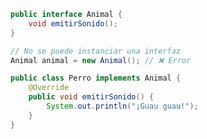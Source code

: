 ```java
public interface Animal {
    void emitirSonido();
}

// No se puede instanciar una interfaz
Animal animal = new Animal(); // ❌ Error

public class Perro implements Animal {
    @Override
    public void emitirSonido() {
        System.out.println("¡Guau guau!");
    }
}
```
